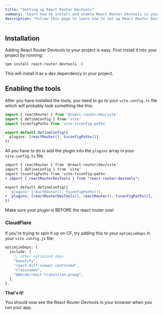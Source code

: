 ---
title: "Setting up React Router Devtools"
summary: "Learn how to install and enable React Router Devtools in your project by adding the plugin to vite.config, with notes for Cloudflare setup."
description: "Follow this page to learn how to set up React Router Devtools in your React Router project."
---

## Installation

Adding React Router Devtools to your project is easy. First install it into your project by running:

```bash
npm install react-router-devtools -D
```

This will install it as a dev dependency in your project.

## Enabling the tools

After you have installed the tools, you need to go to your `vite.config.ts` file which will probably look something like this:

```ts
import { reactRouter } from '@react-router/dev/vite'
import { defineConfig } from 'vite'
import tsconfigPaths from 'vite-tsconfig-paths'

export default defineConfig({
  plugins: [reactRouter(), tsconfigPaths()],
})

```

All you have to do is add the plugin into the `plugins` array in your `vite.config.ts` file.

```diff
import { reactRouter } from '@react-router/dev/vite'
import { defineConfig } from 'vite'
import tsconfigPaths from 'vite-tsconfig-paths'
+ import { reactRouterDevTools } from "react-router-devtools";

export default defineConfig({
-  plugins: [reactRouter(), tsconfigPaths()],
+  plugins: [reactRouterDevTools(), reactRouter(), tsconfigPaths()],
})

```
<WarningAlert title="Warning">
Make sure your plugin is BEFORE the react router one!
</WarningAlert>

### CloudFlare

If you're trying to spin it up on CF, try adding this to your `optimizeDeps` in your `vite.config.js` file:
```ts
optimizeDeps: {
  include: [
    // other optimized deps
    "beautify",
    "react-diff-viewer-continued",
    "classnames",
    "@bkrem/react-transition-group",
  ],
},
```

**That's it!**

You should now see the React Router Devtools in your browser when you run your app.
